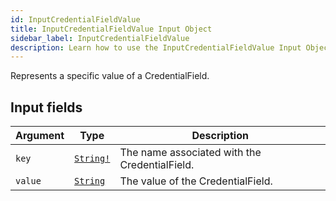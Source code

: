 ```yaml
---
id: InputCredentialFieldValue
title: InputCredentialFieldValue Input Object
sidebar_label: InputCredentialFieldValue
description: Learn how to use the InputCredentialFieldValue Input Object for Prismatic's API.
---
```


Represents a specific value of a CredentialField.

## Input fields

| Argument | Type                                      | Description                                   |
| -------- | ----------------------------------------- | --------------------------------------------- |
| `key`    | [`String!`](api/schema/scalar/String.mdx) | The name associated with the CredentialField. |
| `value`  | [`String`](api/schema/scalar/String.mdx)  | The value of the CredentialField.             |
